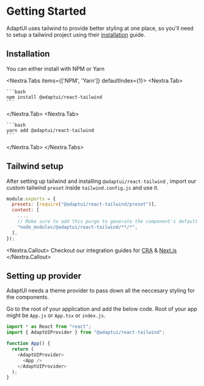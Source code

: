 # Getting Started

AdaptUI uses tailwind to provide better styling at one place, so you'll need to
setup a tailwind project using their
[installation](https://tailwindcss.com/docs/installation) guide.

## Installation

You can either install with NPM or Yarn

<Nextra.Tabs items={['NPM', 'Yarn']} defaultIndex={1}>
  <Nextra.Tab>

    ```bash
    npm install @adaptui/react-tailwind
    ```

  </Nextra.Tab>
  <Nextra.Tab>

    ```bash
    yarn add @adaptui/react-tailwind
    ```

  </Nextra.Tab>
</Nextra.Tabs>

## Tailwind setup

After setting up tailwind and installing `@adaptui/react-tailwind` , import our
custom tailwind `preset` inside `tailwind.config.js` and use it.

```js
module.exports = {
  presets: [require("@adaptui/react-tailwind/preset")],
  content: [
    ...,
    // Make sure to add this purge to generate the component's default styling
    "node_modules/@adaptui/react-tailwind/**/*",
  ],
});
```

<Nextra.Callout>
  Checkout our integration guides for [CRA](/guides/usage-with-cra) &
  [Next.js](/guides/usage-with-nextjs)
</Nextra.Callout>

## Setting up provider

AdaptUI needs a theme provider to pass down all the neccesary styling for the
components.

Go to the root of your application and add the below code. Root of your app
might be `App.js` or `App.tsx` or `index.js`.

```js filename="App.js" /AdaptUIProvider/2-3 {2}
import * as React from "react";
import { AdaptUIProvider } from "@adaptui/react-tailwind";

function App() {
  return (
    <AdaptUIProvider>
      <App />
    </AdaptUIProvider>
  );
}
```
